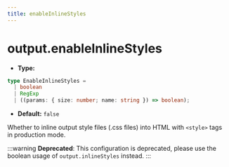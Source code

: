 ```yaml
---
title: enableInlineStyles
---
```


# output.enableInlineStyles

- **Type:**

```ts
type EnableInlineStyles =
  | boolean
  | RegExp
  | ((params: { size: number; name: string }) => boolean);
```

- **Default:** `false`

Whether to inline output style files (.css files) into HTML with `<style>` tags in production mode.

:::warning
**Deprecated**: This configuration is deprecated, please use the boolean usage of `output.inlineStyles` instead.
:::
